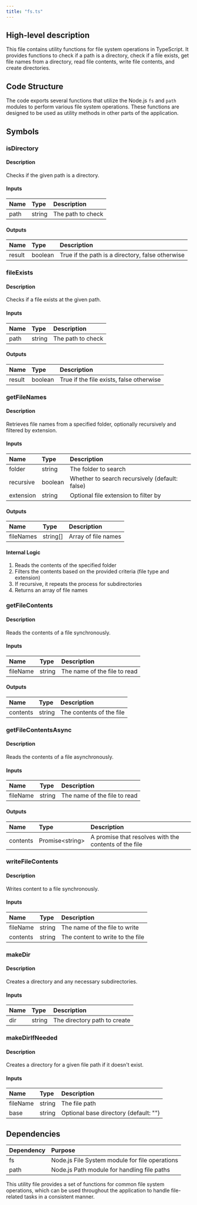 ```yaml
---
title: "fs.ts"
---
```


## High-level description
This file contains utility functions for file system operations in TypeScript. It provides functions to check if a path is a directory, check if a file exists, get file names from a directory, read file contents, write file contents, and create directories.

## Code Structure
The code exports several functions that utilize the Node.js `fs` and `path` modules to perform various file system operations. These functions are designed to be used as utility methods in other parts of the application.

## Symbols

### isDirectory
#### Description
Checks if the given path is a directory.

#### Inputs
| Name | Type | Description |
|:-----|:-----|:------------|
| path | string | The path to check |

#### Outputs
| Name | Type | Description |
|:-----|:-----|:------------|
| result | boolean | True if the path is a directory, false otherwise |

### fileExists
#### Description
Checks if a file exists at the given path.

#### Inputs
| Name | Type | Description |
|:-----|:-----|:------------|
| path | string | The path to check |

#### Outputs
| Name | Type | Description |
|:-----|:-----|:------------|
| result | boolean | True if the file exists, false otherwise |

### getFileNames
#### Description
Retrieves file names from a specified folder, optionally recursively and filtered by extension.

#### Inputs
| Name | Type | Description |
|:-----|:-----|:------------|
| folder | string | The folder to search |
| recursive | boolean | Whether to search recursively (default: false) |
| extension | string | Optional file extension to filter by |

#### Outputs
| Name | Type | Description |
|:-----|:-----|:------------|
| fileNames | string[] | Array of file names |

#### Internal Logic
1. Reads the contents of the specified folder
2. Filters the contents based on the provided criteria (file type and extension)
3. If recursive, it repeats the process for subdirectories
4. Returns an array of file names

### getFileContents
#### Description
Reads the contents of a file synchronously.

#### Inputs
| Name | Type | Description |
|:-----|:-----|:------------|
| fileName | string | The name of the file to read |

#### Outputs
| Name | Type | Description |
|:-----|:-----|:------------|
| contents | string | The contents of the file |

### getFileContentsAsync
#### Description
Reads the contents of a file asynchronously.

#### Inputs
| Name | Type | Description |
|:-----|:-----|:------------|
| fileName | string | The name of the file to read |

#### Outputs
| Name | Type | Description |
|:-----|:-----|:------------|
| contents | Promise&lt;string&gt; | A promise that resolves with the contents of the file |

### writeFileContents
#### Description
Writes content to a file synchronously.

#### Inputs
| Name | Type | Description |
|:-----|:-----|:------------|
| fileName | string | The name of the file to write |
| contents | string | The content to write to the file |

### makeDir
#### Description
Creates a directory and any necessary subdirectories.

#### Inputs
| Name | Type | Description |
|:-----|:-----|:------------|
| dir | string | The directory path to create |

### makeDirIfNeeded
#### Description
Creates a directory for a given file path if it doesn't exist.

#### Inputs
| Name | Type | Description |
|:-----|:-----|:------------|
| fileName | string | The file path |
| base | string | Optional base directory (default: "") |

## Dependencies
| Dependency | Purpose |
|:-----------|:--------|
| fs | Node.js File System module for file operations |
| path | Node.js Path module for handling file paths |

This utility file provides a set of functions for common file system operations, which can be used throughout the application to handle file-related tasks in a consistent manner.